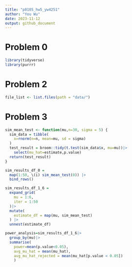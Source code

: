 ```yaml
---
title: "p8105_hw5_yw4251"
author: "You Wu"
date: 2023-11-12
output: github_document
---
```

# Problem 0
```r
library(tidyverse)
library(purrr)
```

# Problem 2

```r
file_list <- list.files(path = "data/")
```

# Problem 3

```r

sim_mean_test <- function(mu,n=30, sigma = 5) {
  sim_data = tibble(
    x=rnorm(n=n, mean=mu, sd = sigma)
  )
  test_result = broom::tidy(t.test(sim_data$x, mu=mu))|>
    select(mu_hat=estimate,p.value)
  return(test_result)
}

sim_results_df_0 =   
  map(1:50, \(i) sim_mean_test(0)) |> 
  bind_rows()

sim_results_df_1_6 = 
  expand_grid(
    mu = 1:6,
    iter = 1:50
  )|> 
  mutate(
    estimate_df = map(mu, sim_mean_test)
  ) |> 
  unnest(estimate_df)

power_analysis=sim_results_df_1_6|>
  group_by(mu)|>
  summarise(
    power=mean(p.value<0.05),
    avg_mu_hat = mean(mu_hat),
    avg_mu_hat_rejected = mean(mu_hat[p.value < 0.05])
    )
  
```

